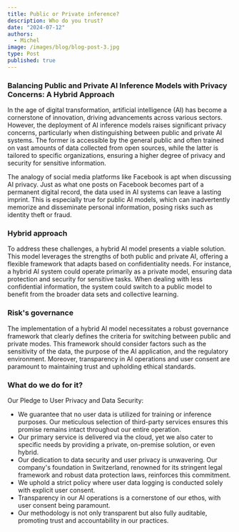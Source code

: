 ```yaml
---
title: Public or Private inference?
description: Who do you trust?
date: "2024-07-12"
authors:
  - Michel
image: /images/blog/blog-post-3.jpg
type: Post
published: true
---
```

### Balancing Public and Private AI Inference Models with Privacy Concerns: A Hybrid Approach

In the age of digital transformation, artificial intelligence (AI) has become a cornerstone of innovation, driving advancements across various sectors. However, the deployment of AI inference models raises significant privacy concerns, particularly when distinguishing between public and private AI systems. The former is accessible by the general public and often trained on vast amounts of data collected from open sources, while the latter is tailored to specific organizations, ensuring a higher degree of privacy and security for sensitive information.

The analogy of social media platforms like Facebook is apt when discussing AI privacy. Just as what one posts on Facebook becomes part of a permanent digital record, the data used in AI systems can leave a lasting imprint. This is especially true for public AI models, which can inadvertently memorize and disseminate personal information, posing risks such as identity theft or fraud.

### Hybrid approach
To address these challenges, a hybrid AI model presents a viable solution. This model leverages the strengths of both public and private AI, offering a flexible framework that adapts based on confidentiality needs. For instance, a hybrid AI system could operate primarily as a private model, ensuring data protection and security for sensitive tasks. When dealing with less confidential information, the system could switch to a public model to benefit from the broader data sets and collective learning.

### Risk's governance
The implementation of a hybrid AI model necessitates a robust governance framework that clearly defines the criteria for switching between public and private modes. This framework should consider factors such as the sensitivity of the data, the purpose of the AI application, and the regulatory environment. Moreover, transparency in AI operations and user consent are paramount to maintaining trust and upholding ethical standards.

### What do we do for it?
Our Pledge to User Privacy and Data Security:

- We guarantee that no user data is utilized for training or inference purposes. Our meticulous selection of third-party services ensures this promise remains intact throughout our entire operation.
- Our primary service is delivered via the cloud, yet we also cater to specific needs by providing a private, on-premise solution, or even hybrid.
- Our dedication to data security and user privacy is unwavering. Our company's foundation in Switzerland, renowned for its stringent legal framework and robust data protection laws, reinforces this commitment.
- We uphold a strict policy where user data logging is conducted solely with explicit user consent.
- Transparency in our AI operations is a cornerstone of our ethos, with user consent being paramount.
- Our methodology is not only transparent but also fully auditable, promoting trust and accountability in our practices.
